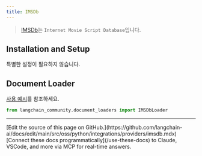 ```yaml
---
title: IMSDb
---
```


>[IMSDb](https://imsdb.com/)는 `Internet Movie Script Database`입니다.
>
## Installation and Setup

특별한 설정이 필요하지 않습니다.

## Document Loader

[사용 예시](/oss/python/integrations/document_loaders/imsdb)를 참조하세요.


```python
from langchain_community.document_loaders import IMSDbLoader
```

---

<Callout icon="pen-to-square" iconType="regular">
    [Edit the source of this page on GitHub.](https://github.com/langchain-ai/docs/edit/main/src/oss/python/integrations/providers/imsdb.mdx)
</Callout>
<Tip icon="terminal" iconType="regular">
    [Connect these docs programmatically](/use-these-docs) to Claude, VSCode, and more via MCP for    real-time answers.
</Tip>
